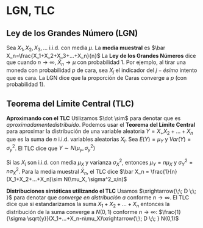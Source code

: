 # LGN, TLC {#tlc}


## Ley de los Grandes Número (LGN)
Sea $X_1, X_2, X_3,...$ i.i.d. con media $\mu$. La $\textbf{media muestral}$ es 
$\bar X_n=\frac{X_1+X_2+X_3+...+X_n}{n}$
La $\textbf{Ley de los Grandes Números}$ dice que cuando $n \rightarrow \infty$, $\bar X_n \rightarrow \mu$ con probabilidad 1. Por ejemplo, al tirar una moneda con probabilidad $p$ de cara, sea $X_j$ el indicador del $j-ésimo$ intento que es cara. La LGN dice que la proporción de Caras converge a $p$ (con probabilidad 1).

## Teorema del Límite Central (TLC)
$\textbf{Aproximando con el TLC}$
Utilizamos $\dot \sim$ para denotar que es $aproximadamente distribuido$. Podemos usar el $\textbf{Teorema del Límite Central}$ para aproximar la distribución de una variable aleatoria $Y=X_ + X_2 + ... + X_n$ que es la suma de $n$ i.i.d. variables aleatorias $X_i$. Sea $E(Y)= \mu_Y$ y $Var(Y)=\sigma ^2 _y$. El TLC dice que
$Y \sim N(\mu_y, \sigma^2 _y)$

Si las $X_i$ son i.i.d. con media $\mu_X$ y varianza $\sigma^2 _X$, entonces $\mu_Y=n\mu_X$ y $\sigma^2_Y=n\sigma^2_X$. Para la media muestral $\bar X_n$, el TLC dice
$\bar X_n = \frac{1}{n}(X_1+X_2+...+X_n)\sim N(\mu_X, \sigma^2_x/n)$

$\textbf{Distribuciones sintóticas utilizando el TLC}$
Usamos $\xrightarrow{\;\; D \;\; }$ para denotar que $\textit{converge en distribución a}$ conforme $n \rightarrow \infty$. El TLC dice que si estandarizamos la suma $X_1+X_2+...+X_n$ entonces la distribución de la suma converge a $N(0,1)$ conforme $n \rightarrow \infty$:
$\frac{1}{\sigma \sqrt{y}}(X_1+...+X_n-n\mu_X)\xrightarrow{\;\; D \;\; } N(0,1)$
